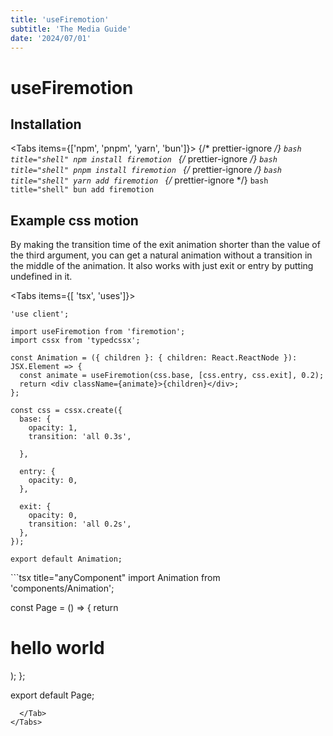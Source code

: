```yaml
---
title: 'useFiremotion'
subtitle: 'The Media Guide'
date: '2024/07/01'
---
```


<TocBot />

# useFiremotion

## Installation

<Tabs items={['npm', 'pnpm', 'yarn', 'bun']}>
  {/* prettier-ignore */}
  <Tab>
    ```bash title="shell"
    npm install firemotion
    ```
  </Tab>
  {/* prettier-ignore */}
  <Tab>
    ```bash title="shell"
    pnpm install firemotion
    ```
  </Tab>
  {/* prettier-ignore */}
  <Tab>
    ```bash title="shell"
    yarn add firemotion
    ```
  </Tab>
  {/* prettier-ignore */}
  <Tab>
    ```bash title="shell"
    bun add firemotion
    ```
  </Tab>
</Tabs>

## Example css motion

By making the transition time of the exit animation shorter than the value of the third argument, you can get a natural animation without a transition in the middle of the animation.
It also works with just exit or entry by putting undefined in it.

<Tabs items={[ 'tsx', 'uses']}>
  <Tab>
```tsx title="Animation.tsx"
'use client';

import useFiremotion from 'firemotion';
import cssx from 'typedcssx';

const Animation = ({ children }: { children: React.ReactNode }): JSX.Element => {
  const animate = useFiremotion(css.base, [css.entry, css.exit], 0.2);
  return <div className={animate}>{children}</div>;
};

const css = cssx.create({
  base: {
    opacity: 1,
    transition: 'all 0.3s',
    
  },

  entry: {
    opacity: 0,
  },

  exit: {
    opacity: 0,
    transition: 'all 0.2s',
  },
});

export default Animation;
```
  </Tab>
  <Tab>
```tsx title="anyComponent"
import Animation from 'components/Animation';

const Page = () => {
  return
    <Animation>
      <h1>hello world</h1>
    </Animation>
  );
};

export default Page;
```  
  </Tab>
</Tabs>


